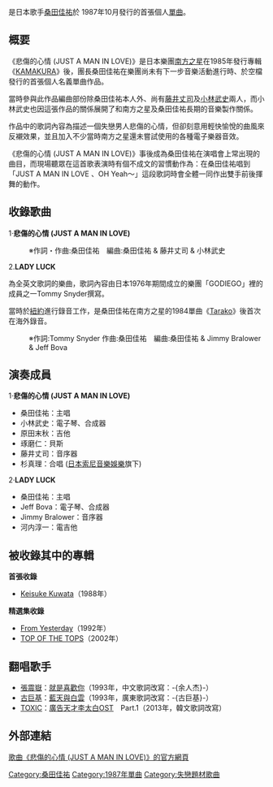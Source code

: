 {{Infobox Single 
| Name        = 悲傷的心情 (JUST A MAN IN LOVE)<br />{{lang|ja|悲しい気持ち (JUST A MAN IN LOVE)}} 
| Cover       = Just_A_Man_In_Love.jpg
| Artist      = [[桑田佳祐|桑田佳祐]] 
| Album       = [[Keisuke_Kuwata|Keisuke Kuwata]]
| Released    = 1987年10月6日<br/>1989年2月21日（再發行）<br/>2001年6月25日（再發行）
| Format      = 7吋黑膠（1987）<br/>8cm[[CD|CD]]（1988）<br/>12cmCD（2001）
| Recorded    = VICTOR AOYAMA STUDIO（A面）<br />The Hit Factory（B面）
| Genre       = [[J-POP|J-POP]]、[[搖滾樂|搖滾]]
| Length      = 9分45秒
| Label       = Victor TAISHITA
| Writer      = 桑田佳祐
| Producer    = 桑田佳祐
| Certification   = 白金唱片
| Chart position  = *週間最高排行第2位 （[[Oricon公信榜|Oricon]]）<br/>1987年度排行第46名（Oricon公信榜）<br/>1988年度排行第38名（Oricon公信榜）
| Last single  = 
| This single  = '''悲傷的心情 (JUST A MAN IN LOVE)''' <br />（1987年）
| Next single  = [[會有那麼一天_(I_FEEL_THE_ECHO)|會有那麼一天 (I FEEL THE ECHO)]] <br />（1988年）
}}
{{Listen
 |filename = Just_A_Man_In_Love.ogg
 |title =《悲傷的心情 (JUST A MAN IN LOVE)》
 |description= 日本歌手桑田佳祐《 悲傷的心情 (JUST A MAN IN LOVE)》副歌段落音訊範例
}}

{{nihongo|《'''悲傷的心情 (JUST A MAN IN LOVE)'''》|悲しい気持ち (JUST A MAN IN LOVE)}}是日本歌手[[桑田佳祐|桑田佳祐]]於 1987年10月發行的首張個人[[單曲|單曲]]。

== 概要 ==
《悲傷的心情 (JUST A MAN IN LOVE)》是日本樂團[[南方之星|南方之星]]在1985年發行專輯《[[KAMAKURA|KAMAKURA]]》後，團長桑田佳祐在樂團尚未有下一步音樂活動進行時、於空檔發行的首張個人名義單曲作品。

當時參與此作品編曲部份除桑田佳祐本人外、尚有[[藤井丈司|藤井丈司]]及[[小林武史|小林武史]]兩人，而小林武史也因這張作品的關係展開了和南方之星及桑田佳祐長期的音樂製作關係。

作品中的歌詞內容為描述一個失戀男人悲傷的心情，但卻刻意用輕快愉悅的曲風來反襯效果，並且加入不少當時南方之星還未嘗試使用的各種電子樂器音效。

《悲傷的心情 (JUST A MAN IN LOVE)》事後成為桑田佳祐在演唱會上常出現的曲目，而現場聽眾在這首歌表演時有個不成文的習慣動作為：在桑田佳祐唱到「JUST A MAN IN LOVE 、OH Yeah～」這段歌詞時會全體一同作出雙手前後揮舞的動作。


== 收錄歌曲 ==
1‧'''悲傷的心情 (JUST A MAN IN LOVE)'''
:※作詞・作曲:桑田佳祐　編曲:桑田佳祐 & 藤井丈司 & 小林武史

2.'''LADY LUCK'''

為全英文歌詞的樂曲，歌詞內容由日本1976年期間成立的樂團「GODIEGO」裡的成員之一Tommy Snyder撰寫。

當時於[[紐約|紐約]]進行錄音工作，是桑田佳祐在南方之星的1984單曲《[[Tarako|Tarako]]》後首次在海外錄音。
:※作詞:Tommy Snyder 作曲:桑田佳祐　編曲:桑田佳祐 & Jimmy Bralower & Jeff Bova

== 演奏成員 ==
1‧'''悲傷的心情 (JUST A MAN IN LOVE)'''
*桑田佳祐：主唱
*小林武史：電子琴、合成器
*原田末秋：吉他
*琢磨仁：貝斯
*藤井丈司：音序器
*杉真理：合唱 ([[日本索尼音樂娛樂|日本索尼音樂娛樂]]旗下)

2‧'''LADY LUCK'''
*桑田佳祐：主唱
*Jeff Bova：電子琴、合成器
*Jimmy Bralower：音序器
*河内淳一：電吉他

== 被收錄其中的專輯 ==
'''首張收錄'''
*[[Keisuke_Kuwata|Keisuke Kuwata]]（1988年）

'''精選集收錄'''
*[[From_Yesterday|From Yesterday]]（1992年）
*[[TOP_OF_THE_TOPS|TOP OF THE TOPS]]（2002年）

== 翻唱歌手 ==
*[[張震嶽|張震嶽]]：[[就是喜歡你|就是喜歡你]]（1993年，中文歌詞改寫：-{余人杰}-）
*[[古巨基|古巨基]]：[[藍天與白雲|藍天與白雲]]（1993年，廣東歌詞改寫：-{古巨基}-）
*[[TOXIC_(組合)|TOXIC]]：[[廣告天才李太白|廣告天才李太白]]OST　Part.1（2013年，韓文歌詞改寫）

==外部連結==
{{ja}}[http://www.jvcmusic.co.jp/sas/songs/items/VICL-35305.html 歌曲《悲傷的心情 (JUST A MAN IN LOVE)》的官方網頁] {{Wayback|url=http://www.jvcmusic.co.jp/sas/songs/items/VICL-35305.html |date=20100529085024 }}

{{桑田佳祐}}

{{DEFAULTSORT:Kanashi i Kimochi Just A Man In Love}}
[[Category:桑田佳祐|Category:桑田佳祐]]
[[Category:1987年單曲|Category:1987年單曲]]
[[Category:失戀題材歌曲|Category:失戀題材歌曲]]
